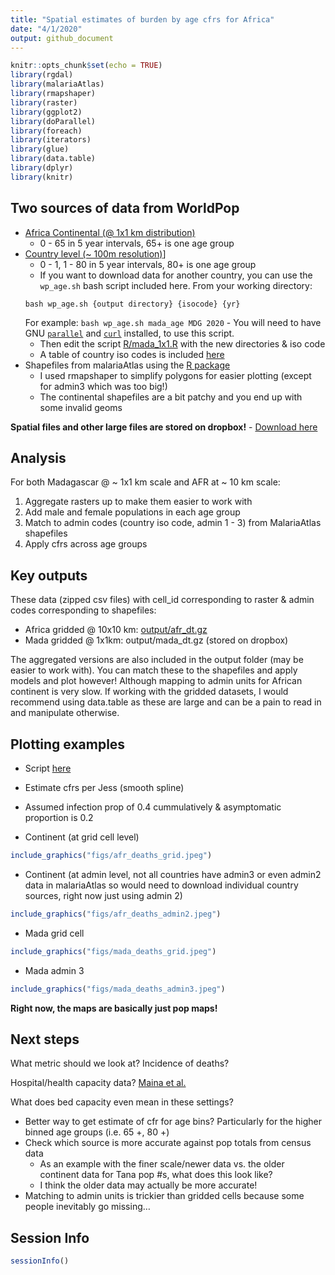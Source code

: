 ```yaml
---
title: "Spatial estimates of burden by age cfrs for Africa"
date: "4/1/2020"
output: github_document
---
```


```r
knitr::opts_chunk$set(echo = TRUE)
library(rgdal)
library(malariaAtlas)
library(rmapshaper)
library(raster)
library(ggplot2)
library(doParallel) 
library(foreach)
library(iterators)
library(glue)
library(data.table)
library(dplyr)
library(knitr)
```

## Two sources of data from WorldPop

- [Africa Continental (@ 1x1 km distribution)](https://www.worldpop.org/geodata/summary?id=1276)
    - 0 - 65 in 5 year intervals, 65+ is one age group
    
- [Country level (~ 100m resolution)](https://www.worldpop.org/geodata/summary?id=16870)]
    - 0 - 1, 1 - 80 in 5 year intervals, 80+ is one age group
    - If you want to download data for another country, you can use the `wp_age.sh` bash script included here. From your working directory:
    
    ``` 
    bash wp_age.sh {output directory} {isocode} {yr}
    ```
    For example:
    ```
    bash wp_age.sh mada_age MDG 2020
    ```
      -  You will need to have GNU [`parallel`](https://www.gnu.org/software/parallel/)  and [`curl`](https://curl.haxx.se) installed, to use this script.
    - Then edit the script [R/mada_1x1.R](R/mada_1x1.R) with the new directories & iso code
    - A table of country iso codes is included [here](output/iso_codes.csv)

- Shapefiles from malariaAtlas using the [R package](https://cran.r-project.org/web/packages/malariaAtlas/index.html)
    - I used rmapshaper to simplify polygons for easier plotting (except for admin3 which was too big!)
    - The continental shapefiles are a bit patchy and you end up with some invalid geoms

**Spatial files and other large files are stored on dropbox!**
- [Download here](https://www.dropbox.com/sh/wwxc9wb2xpv5qog/AACSsRjpq4Skesoy0Ijzt2I9a?dl=0)

## Analysis 

For both Madagascar @ ~ 1x1 km scale and AFR at  ~ 10 km scale:  

1. Aggregate rasters up to make them easier to work with
2. Add male and female populations in each age group
3. Match to admin codes (country iso code, admin 1 - 3) from MalariaAtlas shapefiles
4. Apply cfrs across age groups

## Key outputs

These data (zipped csv files) with cell_id corresponding to raster &  admin codes corresponding to shapefiles:

- Africa gridded @ 10x10 km: [output/afr_dt.gz](output/afr_dt.gz)
- Mada gridded @ 1x1km: output/mada_dt.gz (stored on dropbox)

The aggregated versions are also included in the output folder (may be easier to work with).  You can match these to the shapefiles and apply models and plot however! Although mapping to admin units for African continent is very slow. If working with the gridded datasets, I  would recommend using data.table as these are large and can be a pain to read in and manipulate otherwise. 

## Plotting examples
- Script [here](R/plotting.R)
- Estimate cfrs per Jess (smooth spline)
- Assumed infection prop of 0.4 cummulatively & asymptomatic proportion is 0.2

- Continent (at grid cell level)
```r
include_graphics("figs/afr_deaths_grid.jpeg")
```

- Continent (at admin level, not all countries have admin3 or even admin2 data in malariaAtlas so would need to download individual country sources, right now just using admin 2)
```r
include_graphics("figs/afr_deaths_admin2.jpeg")
```

- Mada grid cell
```r
include_graphics("figs/mada_deaths_grid.jpeg")
```

- Mada admin 3
```r
include_graphics("figs/mada_deaths_admin3.jpeg")
```

**Right now, the maps are basically just pop maps!**

## Next steps
What metric should we look at? Incidence of deaths?

Hospital/health capacity data? [Maina et al.](https://www.nature.com/articles/s41597-019-0142-2)

What does bed capacity even mean in these settings?

- Better way to get estimate of cfr for age bins? Particularly for the higher binned age groups (i.e. 65 +, 80 +)
- Check which source is more accurate against pop totals from census data 
    - As an example with the finer scale/newer data vs. the older continent data for Tana pop #s, what does this look like?
    - I think the older data may actually be more accurate!
- Matching to admin units is trickier than gridded cells because some people inevitably go missing...

## Session Info
``` r
sessionInfo()
```
